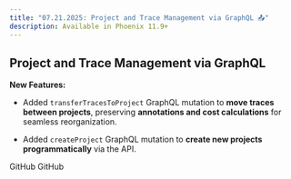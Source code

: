 ```yaml
---
title: "07.21.2025: Project and Trace Management via GraphQL 📤"
description: Available in Phoenix 11.9+
---
```


<Update label="July 21, 2025">

## Project and Trace Management via GraphQL

**New Features:**

* Added `transferTracesToProject` GraphQL mutation to **move traces between projects**, preserving **annotations and cost calculations** for seamless reorganization.

* Added `createProject` GraphQL mutation to **create new projects programmatically** via the API.

<Card title="feat(traces): Implement trace project transfer API by mikeldking · Pull Request #8645 · Arize-ai/phoenix" icon="github" href="https://github.com/Arize-ai/phoenix/pull/8645" horizontal>
GitHub
</Card>

<Card title="feat: createProject GraphQL mutation by mikeldking · Pull Request #8660 · Arize-ai/phoenix" icon="github" href="https://github.com/Arize-ai/phoenix/pull/8660" horizontal>
GitHub
</Card>
</Update>
